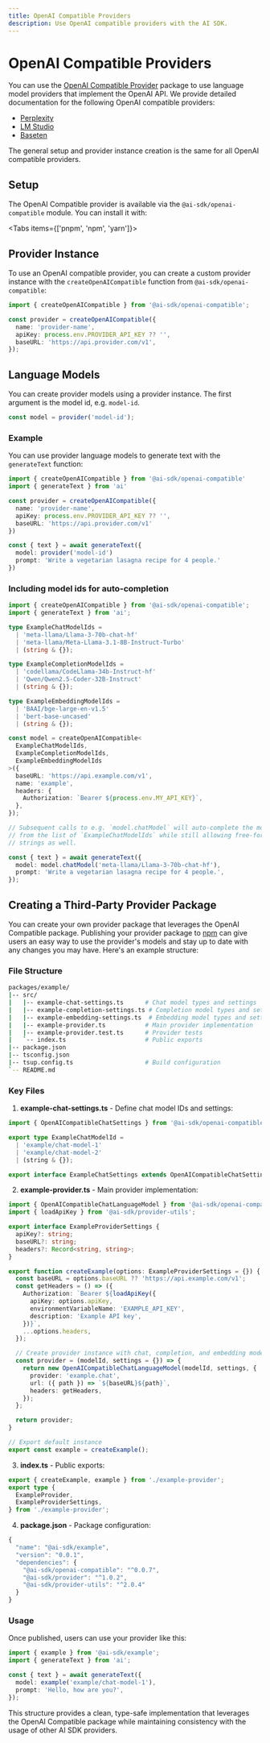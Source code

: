 ```yaml
---
title: OpenAI Compatible Providers
description: Use OpenAI compatible providers with the AI SDK.
---
```


# OpenAI Compatible Providers

You can use the [OpenAI Compatible Provider](https://www.npmjs.com/package/@ai-sdk/openai-compatible) package to use language model providers that implement the OpenAI API.
We provide detailed documentation for the following OpenAI compatible providers:

- [Perplexity](/providers/openai-compatible-providers/perplexity)
- [LM Studio](/providers/openai-compatible-providers/lmstudio)
- [Baseten](/providers/openai-compatible-providers/baseten)

The general setup and provider instance creation is the same for all OpenAI compatible providers.

## Setup

The OpenAI Compatible provider is available via the `@ai-sdk/openai-compatible` module. You can install it with:

<Tabs items={['pnpm', 'npm', 'yarn']}>
  <Tab>
    <Snippet text="pnpm add @ai-sdk/openai-compatible" dark />
  </Tab>
  <Tab>
    <Snippet text="npm install @ai-sdk/openai-compatible" dark />
  </Tab>
  <Tab>
    <Snippet text="yarn add @ai-sdk/openai-compatible" dark />
  </Tab>
</Tabs>

## Provider Instance

To use an OpenAI compatible provider, you can create a custom provider instance with the `createOpenAICompatible` function from `@ai-sdk/openai-compatible`:

```ts
import { createOpenAICompatible } from '@ai-sdk/openai-compatible';

const provider = createOpenAICompatible({
  name: 'provider-name',
  apiKey: process.env.PROVIDER_API_KEY ?? '',
  baseURL: 'https://api.provider.com/v1',
});
```

## Language Models

You can create provider models using a provider instance.
The first argument is the model id, e.g. `model-id`.

```ts
const model = provider('model-id');
```

### Example

You can use provider language models to generate text with the `generateText` function:

```ts
import { createOpenAICompatible } from '@ai-sdk/openai-compatible'
import { generateText } from 'ai'

const provider = createOpenAICompatible({
  name: 'provider-name',
  apiKey: process.env.PROVIDER_API_KEY ?? '',
  baseURL: 'https://api.provider.com/v1'
})

const { text } = await generateText({
  model: provider('model-id')
  prompt: 'Write a vegetarian lasagna recipe for 4 people.'
})
```

### Including model ids for auto-completion

```ts
import { createOpenAICompatible } from '@ai-sdk/openai-compatible';
import { generateText } from 'ai';

type ExampleChatModelIds =
  | 'meta-llama/Llama-3-70b-chat-hf'
  | 'meta-llama/Meta-Llama-3.1-8B-Instruct-Turbo'
  | (string & {});

type ExampleCompletionModelIds =
  | 'codellama/CodeLlama-34b-Instruct-hf'
  | 'Qwen/Qwen2.5-Coder-32B-Instruct'
  | (string & {});

type ExampleEmbeddingModelIds =
  | 'BAAI/bge-large-en-v1.5'
  | 'bert-base-uncased'
  | (string & {});

const model = createOpenAICompatible<
  ExampleChatModelIds,
  ExampleCompletionModelIds,
  ExampleEmbeddingModelIds
>({
  baseURL: 'https://api.example.com/v1',
  name: 'example',
  headers: {
    Authorization: `Bearer ${process.env.MY_API_KEY}`,
  },
});

// Subsequent calls to e.g. `model.chatModel` will auto-complete the model id
// from the list of `ExampleChatModelIds` while still allowing free-form
// strings as well.

const { text } = await generateText({
  model: model.chatModel('meta-llama/Llama-3-70b-chat-hf'),
  prompt: 'Write a vegetarian lasagna recipe for 4 people.',
});
```

## Creating a Third-Party Provider Package

You can create your own provider package that leverages the OpenAI Compatible package. Publishing your provider package to [npm](https://www.npmjs.com/) can give users an easy way to use the provider's models and stay up to date with any changes you may have. Here's an example structure:

### File Structure

```bash
packages/example/
|-- src/
|   |-- example-chat-settings.ts      # Chat model types and settings
|   |-- example-completion-settings.ts # Completion model types and settings
|   |-- example-embedding-settings.ts  # Embedding model types and settings
|   |-- example-provider.ts           # Main provider implementation
|   |-- example-provider.test.ts      # Provider tests
|   `-- index.ts                      # Public exports
|-- package.json
|-- tsconfig.json
|-- tsup.config.ts                    # Build configuration
`-- README.md
```

### Key Files

1. **example-chat-settings.ts** - Define chat model IDs and settings:

```ts
import { OpenAICompatibleChatSettings } from '@ai-sdk/openai-compatible';

export type ExampleChatModelId =
  | 'example/chat-model-1'
  | 'example/chat-model-2'
  | (string & {});

export interface ExampleChatSettings extends OpenAICompatibleChatSettings {}
```

2. **example-provider.ts** - Main provider implementation:

```ts
import { OpenAICompatibleChatLanguageModel } from '@ai-sdk/openai-compatible';
import { loadApiKey } from '@ai-sdk/provider-utils';

export interface ExampleProviderSettings {
  apiKey?: string;
  baseURL?: string;
  headers?: Record<string, string>;
}

export function createExample(options: ExampleProviderSettings = {}) {
  const baseURL = options.baseURL ?? 'https://api.example.com/v1';
  const getHeaders = () => ({
    Authorization: `Bearer ${loadApiKey({
      apiKey: options.apiKey,
      environmentVariableName: 'EXAMPLE_API_KEY',
      description: 'Example API key',
    })}`,
    ...options.headers,
  });

  // Create provider instance with chat, completion, and embedding models
  const provider = (modelId, settings = {}) => {
    return new OpenAICompatibleChatLanguageModel(modelId, settings, {
      provider: 'example.chat',
      url: ({ path }) => `${baseURL}${path}`,
      headers: getHeaders,
    });
  };

  return provider;
}

// Export default instance
export const example = createExample();
```

3. **index.ts** - Public exports:

```ts
export { createExample, example } from './example-provider';
export type {
  ExampleProvider,
  ExampleProviderSettings,
} from './example-provider';
```

4. **package.json** - Package configuration:

```js
{
  "name": "@ai-sdk/example",
  "version": "0.0.1",
  "dependencies": {
    "@ai-sdk/openai-compatible": "^0.0.7",
    "@ai-sdk/provider": "^1.0.2",
    "@ai-sdk/provider-utils": "^2.0.4"
  }
}
```

### Usage

Once published, users can use your provider like this:

```ts
import { example } from '@ai-sdk/example';
import { generateText } from 'ai';

const { text } = await generateText({
  model: example('example/chat-model-1'),
  prompt: 'Hello, how are you?',
});
```

This structure provides a clean, type-safe implementation that leverages the OpenAI Compatible package while maintaining consistency with the usage of other AI SDK providers.
